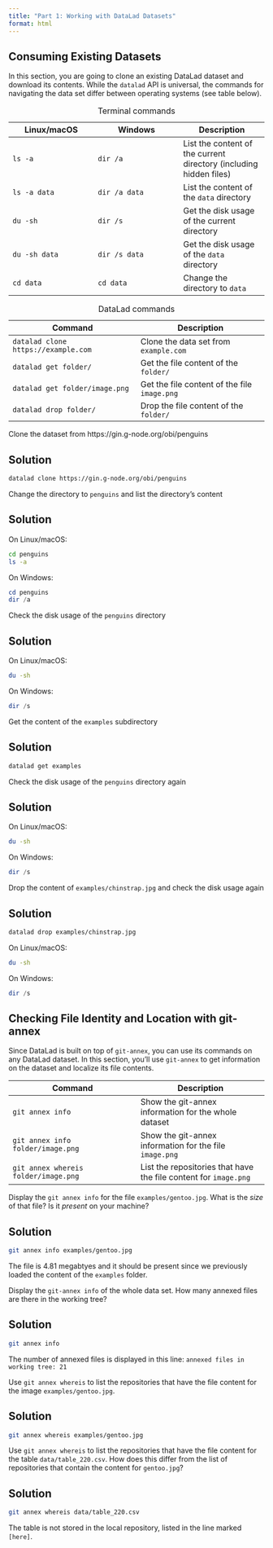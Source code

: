 ```yaml
---
title: "Part 1: Working with DataLad Datasets"
format: html
---
```


## Consuming Existing Datasets

In this section, you are going to clone an existing DataLad dataset and download its contents.
While the `datalad` API is universal, the commands for navigating the data set differ between operating systems (see table below).

| Linux/macOS | Windows | Description |
| --- | --- | --- |
| `ls -a` | `dir /a` | List the content of the current directory (including hidden files) |
| `ls -a data` | `dir /a data` | List the content of the `data` directory |
| `du -sh` | `dir /s` | Get the disk usage of the current directory |
| `du -sh data` | `dir /s data` | Get the disk usage of the `data` directory |
| `cd data` | `cd data` | Change the directory to `data`|
: Terminal commands

| Command | Description |
| --- | --- | 
| `datalad clone https://example.com` | Clone the data set from `example.com` |
| `datalad get folder/` | Get the file content of the `folder/` |
| `datalad get folder/image.png` | Get the file content of the file `image.png` |
| `datalad drop folder/` | Drop the file content of the `folder/` |
: DataLad commands

:::{#exr-}

Clone the dataset from https://gin.g-node.org/obi/penguins
:::
::: {.callout-tip collapse="true"}
## Solution
```bash
datalad clone https://gin.g-node.org/obi/penguins
```
:::

:::{#exr-}
Change the directory to `penguins` and list the directory's content
:::
::: {.callout-tip collapse="true"}
## Solution
On Linux/macOS:
```bash
cd penguins
ls -a
```
On Windows:
```powershell
cd penguins
dir /a
```
:::

:::{#exr-}
Check the disk usage of the `penguins` directory
:::
::: {.callout-tip collapse="true"}
## Solution
On Linux/macOS:
```bash
du -sh
```
On Windows:
```powershell
dir /s
```
:::

:::{#exr-}
Get the content of the `examples` subdirectory
:::
::: {.callout-tip collapse="true"}
## Solution
```bash
datalad get examples
```
:::

:::{#exr-}
Check the disk usage of the `penguins` directory again
:::
::: {.callout-tip collapse="true"}
## Solution
On Linux/macOS:
```bash
du -sh
```
On Windows:
```powershell
dir /s
```
:::

:::{#exr-}
Drop the content of `examples/chinstrap.jpg` and check the disk usage again
:::
::: {.callout-tip collapse="true"}
## Solution
```bash
datalad drop examples/chinstrap.jpg
```
On Linux/macOS:
```bash
du -sh
```
On Windows:
```powershell
dir /s
```
:::

## Checking File Identity and Location with git-annex

Since DataLad is built on top of `git-annex`, you can use its commands on any DataLad dataset.
In this section, you'll use `git-annex` to get information on the dataset and localize its file contents.

| Command | Description |
| --- | --- | 
| `git annex info` | Show the git-annex information for the whole dataset |
| `git annex info folder/image.png` | Show the git-annex information for the file `image.png`|
| `git annex whereis folder/image.png` | List the repositories that have the file content for `image.png` |


:::{#exr-}
Display the `git annex info` for the file `examples/gentoo.jpg`. What is the *size* of that file? Is it *present* on your machine?
:::
::: {.callout-tip collapse="true"}
## Solution
```bash
git annex info examples/gentoo.jpg
```
The file is 4.81 megabtyes and it should be present since we previously loaded the content of the `examples` folder.
:::

:::{#exr-}
Display the `git-annex info` of the whole data set. How many annexed files are there in the working tree?
:::
::: {.callout-tip collapse="true"}
## Solution
```bash
git annex info
```
The number of annexed files is displayed in this line:
`annexed files in working tree: 21`
:::

:::{#exr-}
Use `git annex whereis` to list the repositories that have the file content for the image `examples/gentoo.jpg`.
:::
::: {.callout-tip collapse="true"}
## Solution
```bash
git annex whereis examples/gentoo.jpg
```
:::

:::{#exr-}
Use `git annex whereis` to list the repositories that have the file content for the table `data/table_220.csv`. How does this differ from the list of repositories that contain the content for `gentoo.jpg`?
:::
::: {.callout-tip collapse="true"}
## Solution
```bash
git annex whereis data/table_220.csv
```
The table is not stored in the local repository, listed in the line marked `[here]`.
:::

